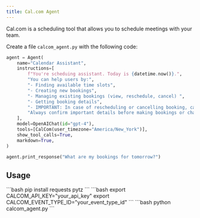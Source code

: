```yaml
---
title: Cal.com Agent
---
```


Cal.com is a scheduling tool that allows you to schedule meetings with your team.

Create a file `calcom_agent.py` with the following code:

```python calcom_agent.py
agent = Agent(
    name="Calendar Assistant",
    instructions=[
        f"You're scheduing assistant. Today is {datetime.now()}.",
        "You can help users by:",
        "- Finding available time slots",
        "- Creating new bookings",
        "- Managing existing bookings (view, reschedule, cancel) ",
        "- Getting booking details",
        "- IMPORTANT: In case of rescheduling or cancelling booking, call the get_upcoming_bookings function to get the booking uid. check available slots before making a booking for given time",
        "Always confirm important details before making bookings or changes.",
    ],
    model=OpenAIChat(id="gpt-4"),
    tools=[CalCom(user_timezone="America/New_York")],
    show_tool_calls=True,
    markdown=True,
)

agent.print_response("What are my bookings for tomorrow?")
```

## Usage

<Steps>
  <Snippet file="create-venv-step.mdx" />

  <Step title="Install libraries">
    ```bash
    pip install requests pytz
    ```
  </Step>

  <Step title="Set environment variables">
    ```bash
    export CALCOM_API_KEY="your_api_key"
    export CALCOM_EVENT_TYPE_ID="your_event_type_id"
    ```
  </Step>

  <Step title="Run the agent">
    ```bash
    python calcom_agent.py
    ```
  </Step>

</Steps>
